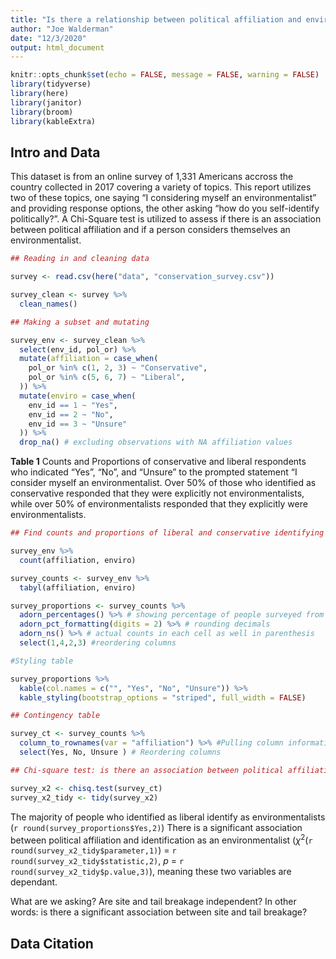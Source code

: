 ```yaml
---
title: "Is there a relationship between political affiliation and environmentalism?"
author: "Joe Walderman"
date: "12/3/2020"
output: html_document
---
```


```r
knitr::opts_chunk$set(echo = FALSE, message = FALSE, warning = FALSE)
library(tidyverse)
library(here)
library(janitor)
library(broom)
library(kableExtra)
```

## Intro and Data

This dataset is from an online survey of 1,331 Americans accross the country collected in 2017 covering a variety of topics. This report utilizes two of these topics, one saying "I considering myself an environmentalist" and providing response options, the other asking "how do you self-identify politically?". A Chi-Square test is utilized to assess if there is an association between political affiliation and if a person considers themselves an environmentalist.



```r
## Reading in and cleaning data

survey <- read.csv(here("data", "conservation_survey.csv"))

survey_clean <- survey %>% 
  clean_names()
```


```r
## Making a subset and mutating

survey_env <- survey_clean %>% 
  select(env_id, pol_or) %>%
  mutate(affiliation = case_when(
    pol_or %in% c(1, 2, 3) ~ "Conservative",
    pol_or %in% c(5, 6, 7) ~ "Liberal",
  )) %>% 
  mutate(enviro = case_when(
    env_id == 1 ~ "Yes",
    env_id == 2 ~ "No",
    env_id == 3 ~ "Unsure"
  )) %>% 
  drop_na() # excluding observations with NA affiliation values
```


**Table 1** Counts and Proportions of conservative and liberal respondents who indicated "Yes", "No", and "Unsure" to the prompted statement "I consider myself an environmentalist. Over 50% of those who identified as conservative responded that they were explicitly not environmentalists, while over 50% of environmentalists responded that they explicitly were environmentalists. 

```r
## Find counts and proportions of liberal and conservative identifying survey responders responding no, unsure, or yes to a question about whether they consinder themselves an environmentalist 

survey_env %>% 
  count(affiliation, enviro)

survey_counts <- survey_env %>% 
  tabyl(affiliation, enviro)

survey_proportions <- survey_counts %>% 
  adorn_percentages() %>% # showing percentage of people surveyed from each party responding no, unsure, or yes to environmentalist question
  adorn_pct_formatting(digits = 2) %>% # rounding decimals
  adorn_ns() %>% # actual counts in each cell as well in parenthesis
  select(1,4,2,3) #reordering columns

#Styling table

survey_proportions %>% 
  kable(col.names = c("", "Yes", "No", "Unsure")) %>% 
  kable_styling(bootstrap_options = "striped", full_width = FALSE)
```



```r
## Contingency table

survey_ct <- survey_counts %>% 
  column_to_rownames(var = "affiliation") %>% #Pulling column information into rownames so now I just have two columns and ready to be fed into chi sqrd
  select(Yes, No, Unsure ) # Reordering columns
```



```r
## Chi-square test: is there an association between political affiliation and if a person considers themself an environmentalist? In other words, are political affiliation and identification as an environmentalist independent?

survey_x2 <- chisq.test(survey_ct)
survey_x2_tidy <- tidy(survey_x2)


```

The majority of people who identified as liberal identify as environmentalists  (`r round(survey_proportions$Yes,2)`) There is a significant association between political affiliation and identification as an environmentalist ($\chi$^2^(`r round(survey_x2_tidy$parameter,1)`) = `r round(survey_x2_tidy$statistic,2)`, *p* = `r round(survey_x2_tidy$p.value,3)`), meaning these two variables are dependant. 

What are we asking? Are site and tail breakage independent? In other words: is there a significant association between site and tail breakage? 

## Data Citation

